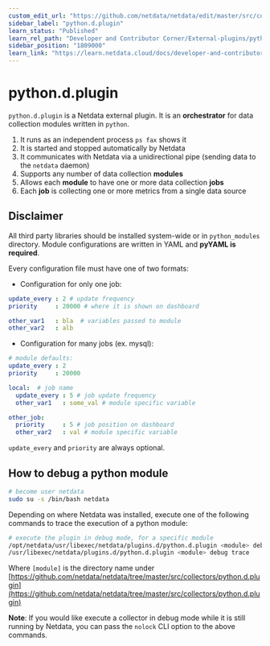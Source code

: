 ```yaml
---
custom_edit_url: "https://github.com/netdata/netdata/edit/master/src/collectors/python.d.plugin/README.md"
sidebar_label: "python.d.plugin"
learn_status: "Published"
learn_rel_path: "Developer and Contributor Corner/External-plugins/python.d.plugin"
sidebar_position: "1809000"
learn_link: "https://learn.netdata.cloud/docs/developer-and-contributor-corner/external-plugins/python.d.plugin"
---
```


# python.d.plugin

`python.d.plugin` is a Netdata external plugin. It is an **orchestrator** for data collection modules written in `python`.

1. It runs as an independent process `ps fax` shows it
2. It is started and stopped automatically by Netdata
3. It communicates with Netdata via a unidirectional pipe (sending data to the `netdata` daemon)
4. Supports any number of data collection **modules**
5. Allows each **module** to have one or more data collection **jobs**
6. Each **job** is collecting one or more metrics from a single data source

## Disclaimer

All third party libraries should be installed system-wide or in `python_modules` directory.
Module configurations are written in YAML and **pyYAML is required**.

Every configuration file must have one of two formats:

- Configuration for only one job:

```yaml
update_every : 2 # update frequency
priority     : 20000 # where it is shown on dashboard

other_var1   : bla  # variables passed to module
other_var2   : alb
```

- Configuration for many jobs (ex. mysql):

```yaml
# module defaults:
update_every : 2
priority     : 20000

local:  # job name
  update_every : 5 # job update frequency
  other_var1   : some_val # module specific variable

other_job:
  priority     : 5 # job position on dashboard
  other_var2   : val # module specific variable
```

`update_every` and `priority` are always optional.

## How to debug a python module

```bash
# become user netdata
sudo su -s /bin/bash netdata
```

Depending on where Netdata was installed, execute one of the following commands to trace the execution of a python module:

```bash
# execute the plugin in debug mode, for a specific module
/opt/netdata/usr/libexec/netdata/plugins.d/python.d.plugin <module> debug trace
/usr/libexec/netdata/plugins.d/python.d.plugin <module> debug trace
```

Where `[module]` is the directory name under [https://github.com/netdata/netdata/tree/master/src/collectors/python.d.plugin](https://github.com/netdata/netdata/tree/master/src/collectors/python.d.plugin)

**Note**: If you would like execute a collector in debug mode while it is still running by Netdata, you can pass the `nolock` CLI option to the above commands.
